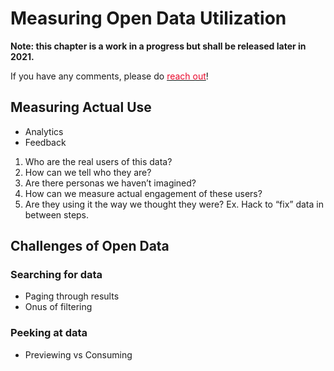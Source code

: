 # Measuring Open Data Utilization {#use}

:::tip
<b>Note: this chapter is a work in a progress but shall be released later in 2021.</b>

If you have any comments, please do <a href="https://github.com/open-data-people/open-data-field-guide/discussions/new"><font color="#e9072b">reach out</font></a>!
:::

## Measuring Actual Use

* Analytics
* Feedback

1. Who are the real users of this data? 
2. How can we tell who they are? 
3. Are there personas we haven't imagined?
4. How can we measure actual engagement of these users? 
5. Are they using it the way we thought they were? Ex. Hack to "fix" data in between steps.

## Challenges of Open Data

### Searching for data

* Paging through results
* Onus of filtering

### Peeking at data

* Previewing vs Consuming